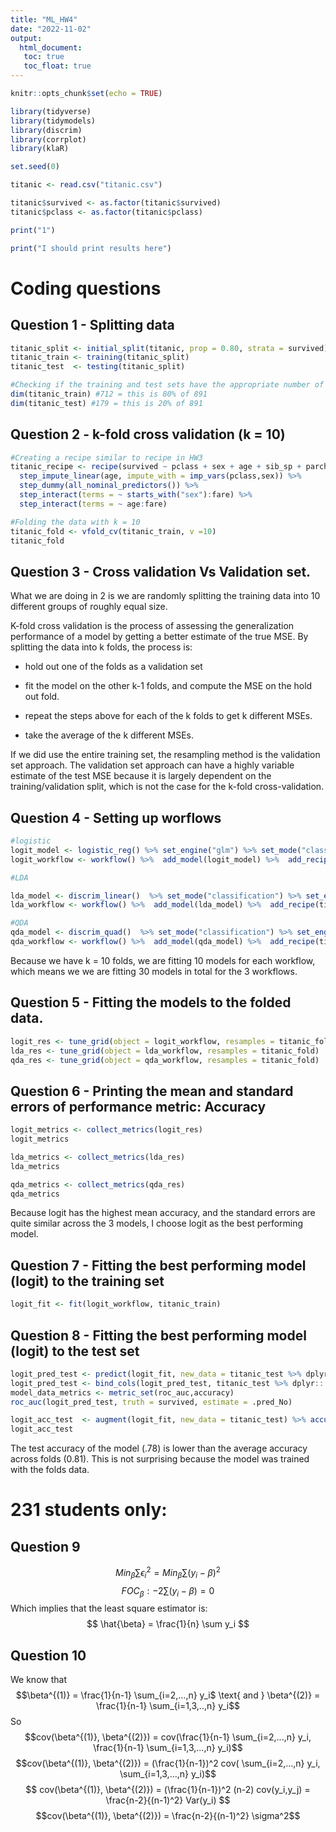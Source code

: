 ```yaml
---
title: "ML_HW4"
date: "2022-11-02"
output: 
  html_document:
   toc: true
   toc_float: true
---
```


```r
knitr::opts_chunk$set(echo = TRUE)
```


```r
library(tidyverse)
library(tidymodels)
library(discrim)
library(corrplot)
library(klaR)

set.seed(0)

titanic <- read.csv("titanic.csv")

titanic$survived <- as.factor(titanic$survived) 
titanic$pclass <- as.factor(titanic$pclass)

print("1")

print("I should print results here")
```


# Coding questions

## Question 1 - Splitting data

```r
titanic_split <- initial_split(titanic, prop = 0.80, strata = survived)
titanic_train <- training(titanic_split)
titanic_test  <- testing(titanic_split)

#Checking if the training and test sets have the appropriate number of observations.
dim(titanic_train) #712 = this is 80% of 891
dim(titanic_test) #179 = this is 20% of 891
```


## Question 2 - k-fold cross validation (k = 10)

```r
#Creating a recipe similar to recipe in HW3
titanic_recipe <- recipe(survived ~ pclass + sex + age + sib_sp + parch + fare, data = titanic_train) %>%
  step_impute_linear(age, impute_with = imp_vars(pclass,sex)) %>%
  step_dummy(all_nominal_predictors()) %>%
  step_interact(terms = ~ starts_with("sex"):fare) %>%
  step_interact(terms = ~ age:fare)

#Folding the data with k = 10
titanic_fold <- vfold_cv(titanic_train, v =10)
titanic_fold

```


## Question 3 - Cross validation Vs Validation set.

What we are doing in 2 is we are randomly splitting the training data into 10 different groups of roughly equal size. 

K-fold cross validation is the process of assessing the generalization performance of a model by getting a better estimate of the true MSE. By splitting the data into k folds, the process is:

  - hold out one of the folds as a validation set
  
  - fit the model on the other k-1 folds, and compute the MSE on the hold out fold.
  
  - repeat the steps above for each of the k folds to get k different MSEs.
  
  - take the average of the k different MSEs.

If we did use the entire training set, the resampling method is the validation set approach. The validation set approach can have a highly variable estimate of the test MSE because it is largely dependent on the training/validation split, which is not the case for the k-fold cross-validation. 

## Question 4 - Setting up worflows

```r
#logistic
logit_model <- logistic_reg() %>% set_engine("glm") %>% set_mode("classification")
logit_workflow <- workflow() %>%  add_model(logit_model) %>%  add_recipe(titanic_recipe)

#LDA

lda_model <- discrim_linear()  %>% set_mode("classification") %>% set_engine("MASS")
lda_workflow <- workflow() %>%  add_model(lda_model) %>%  add_recipe(titanic_recipe)

#QDA
qda_model <- discrim_quad()  %>% set_mode("classification") %>% set_engine("MASS")
qda_workflow <- workflow() %>%  add_model(qda_model) %>%  add_recipe(titanic_recipe)

```

Because we have k = 10 folds, we are fitting 10 models for each workflow, which means we we are fitting 30 models in total for the 3 workflows.

## Question 5 - Fitting the models to the folded data.

```r
logit_res <- tune_grid(object = logit_workflow, resamples = titanic_fold)
lda_res <- tune_grid(object = lda_workflow, resamples = titanic_fold)
qda_res <- tune_grid(object = qda_workflow, resamples = titanic_fold)

```

## Question 6 - Printing the mean and standard errors of performance metric: Accuracy

```r
logit_metrics <- collect_metrics(logit_res)
logit_metrics

lda_metrics <- collect_metrics(lda_res)
lda_metrics

qda_metrics <- collect_metrics(qda_res)
qda_metrics
```

Because logit has the highest mean accuracy, and the standard errors are quite similar across the 3 models, I choose logit as the best performing model.

## Question 7 - Fitting the best performing model (logit) to the training set

```r
logit_fit <- fit(logit_workflow, titanic_train)

```


## Question 8 - Fitting the best performing model (logit) to the test set

```r
logit_pred_test <- predict(logit_fit, new_data = titanic_test %>% dplyr::select(-survived) , type = "prob")
logit_pred_test <- bind_cols(logit_pred_test, titanic_test %>% dplyr:: select(survived))
model_data_metrics <- metric_set(roc_auc,accuracy)
roc_auc(logit_pred_test, truth = survived, estimate = .pred_No)

logit_acc_test  <- augment(logit_fit, new_data = titanic_test) %>% accuracy(truth = survived, estimate = .pred_class)
logit_acc_test

```


The test accuracy of the model (.78) is lower than the average accuracy across folds (0.81). This is not surprising because the model was trained with the folds data.

# 231 students only:

## Question 9
$$ Min_\beta \sum\epsilon_i^2 = Min_\beta \sum(y_i-\beta)^2$$
$$FOC_{\beta}: -2\sum(y_i-\beta) = 0$$ Which implies that the least square estimator is: $$ \hat{\beta} = \frac{1}{n} \sum y_i $$  

## Question 10
We know that $$\beta^{(1)} = \frac{1}{n-1} \sum_{i=2,...,n} y_i$ \text{ and } \beta^{(2)} = \frac{1}{n-1} \sum_{i=1,3,..,n} y_i$$
So $$cov(\beta^{(1)}, \beta^{(2)}) = cov(\frac{1}{n-1} \sum_{i=2,...,n} y_i, \frac{1}{n-1} \sum_{i=1,3,...,n} y_i)$$
$$cov(\beta^{(1)}, \beta^{(2)}) = (\frac{1}{n-1})^2 cov( \sum_{i=2,...,n} y_i, \sum_{i=1,3,...,n} y_i)$$
$$ cov(\beta^{(1)}, \beta^{(2)}) = (\frac{1}{n-1})^2 (n-2) cov(y_i,y_j) = \frac{n-2}{(n-1)^2} Var(y_i) $$
$$cov(\beta^{(1)}, \beta^{(2)}) =  \frac{n-2}{(n-1)^2} \sigma^2$$







